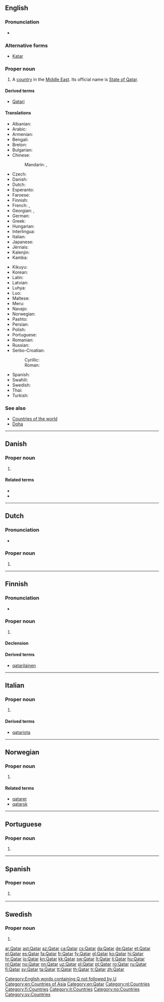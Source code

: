 {{also|qatar}}
==English==
{{wikipedia}}

===Pronunciation===
* {{audio|En-us-Qatar.ogg|Audio (US)|lang=en}}

===Alternative forms===
* [[Katar]]

===Proper noun===
{{en-proper noun}}

# A [[country]] in the [[Middle East]]. Its official name is [[State of Qatar]].

====Derived terms====
* [[Qatari]]

====Translations====
{{trans-top|a country in the Middle East}}
* Albanian: {{t|sq|Katari}}
* Arabic: {{t+|ar|قطر|m|tr=qáTar}}
* Armenian: {{t|hy|Քաթար|tr=K'at'ar}}
* Bengali: {{t|bn|কাতার|tr=katar}}
* Breton: {{t|br|Qatar}}
* Bulgarian: {{t+|bg|Катар|m|tr=Kátar}}
* Chinese:
*: Mandarin: {{t|cmn|卡塔爾|sc=Hani}}, {{t+|cmn|卡塔尔|tr=Kǎtǎ'ěr|sc=Hani}}
* Czech: {{t+|cs|Katar|m}}
* Danish: {{t+|da|Qatar}}
* Dutch: {{t+|nl|Qatar}}
* Esperanto: {{t|eo|Kataro}}
* Faroese: {{t|fo|Katar|n}}
* Finnish: {{t+|fi|Qatar}}
* French: {{t+|fr|Qatar|m}}, {{t+|fr|Katar|m}}
* Georgian: {{t|ka|კატარი|sc=Geor}}, {{t|ka|ყატარი|sc=Geor}}
* German: {{t+|de|Katar|n}}
* Greek: {{t+|el|Κατάρ|n|tr=Katár}}
* Hungarian: {{t+|hu|Katar}}
* Interlingua: {{t|ia|Qatar}}
* Italian: {{t|it|Qatar|m}}
* Japanese: {{t|ja|カタール|tr=Katāru}}
* Jèrriais: {{t|roa-jer|Qatar|m}}
* Kalenjin: {{t|kln|Katar}}
* Kamba: {{t|kam|Katar}}
{{trans-mid}}
* Kikuyu: {{t|ki|Katar}}
* Korean: {{t+|ko|카타르|tr=Katareu|sc=Hang}}
* Latin: {{t|la|Quataria}}
* Latvian: {{t+|lv|Katara|f}}
* Luhya: {{t|luy|Katar}}
* Luo: {{t|luo|Katar}}
* Maltese: {{t|mt|Qatar|alt=il-Qatar}}
* Meru: {{t|mer|Katar}}
* Navajo: {{t|nv|Kʼatár}}
* Norwegian: {{t+|no|Qatar}}
* Pashto: {{t+|ps|قطر|m|tr=qatər|sc=ps-Arab}}
* Persian: {{t+|fa|قطر|tr=Qatar|sc=fa-Arab}}
* Polish: {{t+|pl|Katar|m}}
* Portuguese: {{t+|pt|Catar|m}}
* Romanian: {{t|ro|Qatar|n}}
* Russian: {{t+|ru|Катар|m|tr=Kátar, Katár}}
* Serbo-Croatian:
*: Cyrillic: {{t|sh|Катар|m}}
*: Roman: {{t+|sh|Katar|m}}
* Spanish: {{t|es|Catar|m}}
* Swahili: {{t+|sw|Katari}}
* Swedish: {{t+|sv|Qatar}}
* Thai: {{t+|th|กาตาร์|tr=kātā}}
* Turkish: {{t+|tr|Katar}}
{{trans-bottom}}

===See also===
* [[Appendix:Countries of the world|Countries of the world]]
* [[Doha]]

[[Category:English words containing Q not followed by U]]
[[Category:en:Countries of Asia]]
[[Category:en:Qatar]]

----

==Danish==

===Proper noun===
{{head|da|proper noun}}

# {{context|geography|country|lang=da}} {{l|en|Qatar}} {{gloss|country in the [[Middle East]]|lang=da}}

====Related terms====
* {{l|da|qatarer}}
* {{l|da|qatarsk}}

----

==Dutch==

===Pronunciation===
* {{audio|Nl-Qatar.ogg|Audio|lang=nl}}

===Proper noun===
{{nl-proper noun|n}}

# {{l|en|Qatar}}

[[Category:nl:Countries]]

----

==Finnish==
{{wikipedia|lang=fi}}

===Pronunciation===
* {{rhymes|ɑtɑr|lang=fi}}

===Proper noun===
{{fi-proper noun}}

# {{l|en|Qatar}}

====Declension====
{{fi-decl-paperi|n=sg|Qatar|a|i=0}}

====Derived terms====
* [[qatarilainen]]

[[Category:fi:Countries]]

----

==Italian==
{{wikipedia|lang=it}}

===Proper noun===
{{it-proper noun|f}}

# {{l|en|Qatar}}

====Derived terms====
* [[qatariota]]

[[Category:it:Countries]]

----

==Norwegian==

===Proper noun===
{{head|no|proper noun}}

# {{l|en|Qatar}}

====Related terms====
* [[qatarer]]
* [[qatarsk]]

[[Category:no:Countries]]

----

==Portuguese==

===Proper noun===
{{pt-proper noun|m}}

# {{alternative form of|Catar|lang=pt}}

----

==Spanish==

===Proper noun===
{{es-proper noun|m}}

# {{context|deprecated|lang=es}} {{alternative spelling of|Catar|lang=es}}
<!--in the RAE spelling reform of 2010, Qatar is deprecated and the official spelling is Catar-->

----

==Swedish==
{{wikipedia|lang=sv}}

===Proper noun===
{{head|sv|proper noun}}

# {{l|en|Qatar}}

[[Category:sv:Countries]]

[[ar:Qatar]]
[[ast:Qatar]]
[[az:Qatar]]
[[ca:Qatar]]
[[cs:Qatar]]
[[da:Qatar]]
[[de:Qatar]]
[[et:Qatar]]
[[el:Qatar]]
[[es:Qatar]]
[[fa:Qatar]]
[[fr:Qatar]]
[[fy:Qatar]]
[[gl:Qatar]]
[[ko:Qatar]]
[[hi:Qatar]]
[[hr:Qatar]]
[[io:Qatar]]
[[kn:Qatar]]
[[kk:Qatar]]
[[sw:Qatar]]
[[lt:Qatar]]
[[li:Qatar]]
[[hu:Qatar]]
[[nl:Qatar]]
[[no:Qatar]]
[[nn:Qatar]]
[[uz:Qatar]]
[[pl:Qatar]]
[[pt:Qatar]]
[[ro:Qatar]]
[[ru:Qatar]]
[[fi:Qatar]]
[[sv:Qatar]]
[[ta:Qatar]]
[[tt:Qatar]]
[[th:Qatar]]
[[tr:Qatar]]
[[zh:Qatar]]
